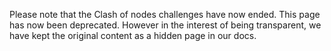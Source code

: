 
<Callout type="warning" emoji="⚠️">

Please note that the Clash of nodes challenges have now ended. This page has now been deprecated.
However in the interest of being transparent, we have kept the original content as a hidden page in our docs.

</Callout>